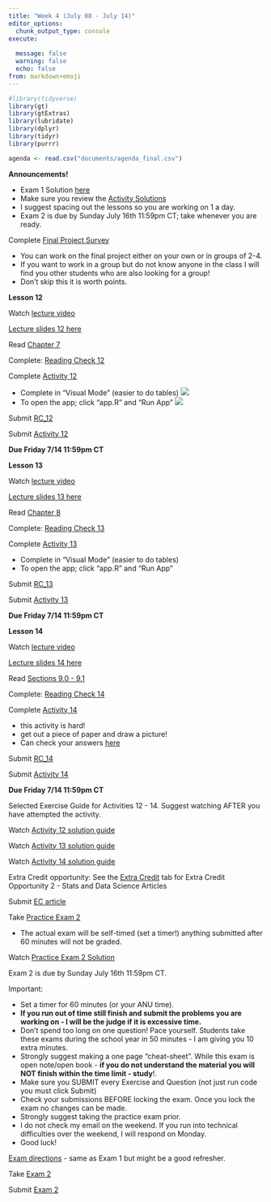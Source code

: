 ```yaml
---
title: "Week 4 (July 08 - July 14)"
editor_options: 
  chunk_output_type: console
execute:
  
  message: false
  warning: false
  echo: false
from: markdown+emoji
---
```


```r
#library(tidyverse)
library(gt)
library(gtExtras)
library(lubridate)
library(dplyr)
library(tidyr)
library(purrr)

agenda <- read.csv("documents/agenda_final.csv") 
```

::: slide-deck
**Announcements!**

-   Exam 1 Solution [here](https://northwestern.hosted.panopto.com/Panopto/Pages/Viewer.aspx?id=8f83639c-2177-4b75-a117-b03800e635a7)
-   Make sure you review the [Activity Solutions](/course-solutions.html)
-   I suggest spacing out the lessons so you are working on 1 a day.
-   Exam 2 is due by Sunday July 16th 11:59pm CT; take whenever you are ready.
:::

::: alert
Complete [Final Project Survey](https://canvas.northwestern.edu/courses/192604/quizzes/212291)

-   You can work on the final project either on your own or in groups of 2-4.
-   If you want to work in a group but do not know anyone in the class I will find you other students who are also looking for a group!
-   Don't skip this it is worth points.
:::

::: slide-deck
**Lesson 12**

::: video
Watch [lecture video](https://northwestern.hosted.panopto.com/Panopto/Pages/Viewer.aspx?id=0966d979-6be8-423e-9c1a-b0360124f46d)
:::

::: slides
[Lecture slides 12 here](/slides/lec12.html)
:::

::: source
Read [Chapter 7](https://nustat.github.io/intro-stat-data-sci/07-causality.html)
:::

::: source
Complete: [Reading Check 12](https://amkuyper.shinyapps.io/12_randomization/)
:::

::: source
Complete [Activity 12](https://posit.cloud/spaces/321338/content/5176490)

-   Complete in "Visual Mode" (easier to do tables) ![](images/visual_mode.png)
-   To open the app; click "app.R" and "Run App" ![](images/run_app.png)
:::

::: homework
Submit [RC_12](https://canvas.northwestern.edu/courses/192604/assignments/1244680)

Submit [Activity 12](https://canvas.northwestern.edu/courses/192604/assignments/1244645)

**Due Friday 7/14 11:59pm CT**
:::
:::

::: slide-deck
**Lesson 13**

::: video
Watch [lecture video](https://northwestern.hosted.panopto.com/Panopto/Pages/Viewer.aspx?id=99340af7-3e58-4a6f-9f89-b0360124f423)
:::

::: slides
[Lecture slides 13 here](/slides/lec13.html)
:::

::: source
Read [Chapter 8](https://nustat.github.io/intro-stat-data-sci/08-populations.html)
:::

::: source
Complete: [Reading Check 13](https://amkuyper.shinyapps.io/13_generalizability/)
:::

::: source
Complete [Activity 13](https://posit.cloud/spaces/321338/content/5176491)

-   Complete in "Visual Mode" (easier to do tables)
-   To open the app; click "app.R" and "Run App"
:::

::: homework
Submit [RC_13](https://canvas.northwestern.edu/courses/192604/assignments/1244681)

Submit [Activity 13](https://canvas.northwestern.edu/courses/192604/assignments/1244646)

**Due Friday 7/14 11:59pm CT**
:::
:::

::: slide-deck
**Lesson 14**

::: video
Watch [lecture video](https://northwestern.hosted.panopto.com/Panopto/Pages/Viewer.aspx?id=6283506d-7fb2-4243-a180-b0360124f3ef)
:::

::: slides
[Lecture slides 14 here](/slides/lec14.html)
:::

::: source
Read [Sections 9.0 - 9.1](https://nustat.github.io/intro-stat-data-sci/09-sampling-distributions.html)
:::

::: source
Complete: [Reading Check 14](https://amkuyper.shinyapps.io/14_sampling1/)
:::

::: source
Complete [Activity 14](https://posit.cloud/spaces/321338/content/5176492)

-   this activity is hard!
-   get out a piece of paper and draw a picture!
-   Can check your answers [here](https://canvas.northwestern.edu/courses/192604/quizzes/209274)
:::

::: homework
Submit [RC_14](https://canvas.northwestern.edu/courses/192604/assignments/1244682)

Submit [Activity 14](https://canvas.northwestern.edu/courses/192604/assignments/1244647)

**Due Friday 7/14 11:59pm CT**
:::
:::

::: lab
Selected Exercise Guide for Activities 12 - 14. Suggest watching AFTER you have attempted the activity.

::: video
Watch [Activity 12 solution guide](https://northwestern.hosted.panopto.com/Panopto/Pages/Viewer.aspx?id=47ac8b66-7dc8-423b-929e-b03800e6512e)
:::

::: video
Watch [Activity 13 solution guide](https://northwestern.hosted.panopto.com/Panopto/Pages/Viewer.aspx?id=169b7cce-a695-4d3c-aee2-b038011320e7)
:::


::: video
Watch [Activity 14 solution guide](https://northwestern.hosted.panopto.com/Panopto/Pages/Viewer.aspx?id=9c7bf280-77a2-42fd-9c46-b038011320c5)
:::

:::


::: alert
Extra Credit opportunity: See the 
[Extra Credit](/course-ec.html) tab for Extra Credit Opportunity 2 - Stats and Data Science Articles

Submit [EC article](https://canvas.northwestern.edu/courses/192604/assignments/1244656)

:::

::: slide-deck
Take [Practice Exam 2](https://amkuyper.shinyapps.io/sample_exam2_v2/)


- The actual exam will be self-timed (set a timer!) anything submitted after 60 minutes will not be graded.

::: video
Watch [Practice Exam 2 Solution](https://northwestern.hosted.panopto.com/Panopto/Pages/Viewer.aspx?id=d19f1040-af49-4c20-91c0-b03700f100e0)
:::

:::

::: exam
Exam 2 is due by Sunday July 16th 11:59pm CT.

Important:

-   Set a timer for 60 minutes (or your ANU time). 
-   **If you run out of time still finish and submit the problems you are working on - I will be the judge if it is excessive time.**
-   Don't spend too long on one question! Pace yourself. Students take these exams during the school year in 50 minutes - I am giving you 10 extra minutes.
-   Strongly suggest making a one page "cheat-sheet". While this exam is open note/open book - **if you do not understand the material you will NOT finish within the time limit - study**!.
-   Make sure you SUBMIT every Exercise and Question (not just run code you must click Submit)
-   Check your submissions BEFORE locking the exam. Once you lock the exam no changes can be made.
-   Strongly suggest taking the practice exam prior.
-   I do not check my email on the weekend. If you run into technical difficulties over the weekend, I will respond on Monday.
-   Good luck!

::: video
[Exam directions](https://northwestern.hosted.panopto.com/Panopto/Pages/Viewer.aspx?id=a3d44862-c110-432a-b538-b02f00e70d18) - same as Exam 1 but might be a good refresher.
:::

Take [Exam 2](https://posit.cloud/spaces/321338/content/5176506)

Submit [Exam 2](https://canvas.northwestern.edu/courses/192604/assignments/1244662)
:::
